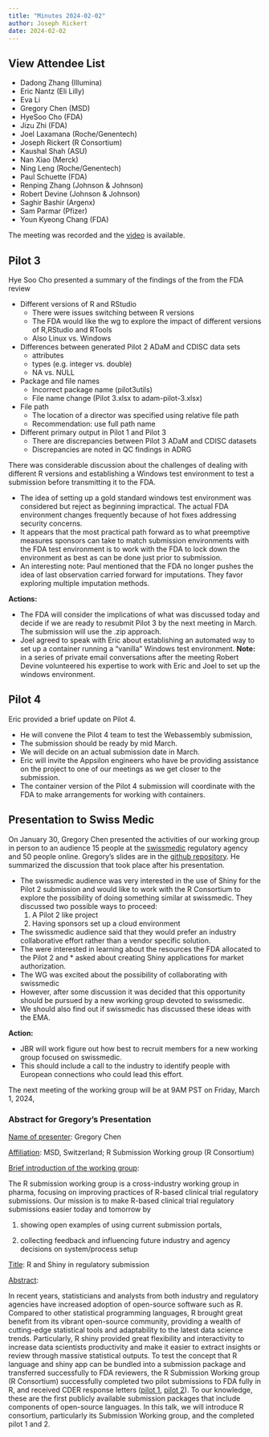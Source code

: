 ```yaml
---
title: "Minutes 2024-02-02"
author: Joseph Rickert
date: 2024-02-02
---
```


::: {.callout-tip collapse="true"}
## View Attendee List

-   Dadong Zhang (Illumina)
-   Eric Nantz (Eli Lilly)
-   Eva Li
-   Gregory Chen (MSD)
-   HyeSoo Cho (FDA)
-   Jizu Zhi (FDA)
-   Joel Laxamana (Roche/Genentech)
-   Joseph Rickert (R Consortium)
-   Kaushal Shah (ASU)
-   Nan Xiao (Merck)
-   Ning Leng (Roche/Genentech)
-   Paul Schuette (FDA)
-   Renping Zhang (Johnson & Johnson)
-   Robert Devine (Johnson & Johnson)
-   Saghir Bashir (Argenx)
-   Sam Parmar (Pfizer)
-   Youn Kyeong Chang (FDA)
:::

The meeting was recorded and the [video](https://zoom.us/rec/share/dtAH375BZFxiI7SK8H5aciRvsd-8YSpCoNiUduKf9xppCitN80J2N2fZrG6A6m4V.g0LkTMFG35sCXuXj?startTime=1706893431000) is available.

## Pilot 3

Hye Soo Cho presented a summary of the findings of the from the FDA review

-   Different versions of R and RStudio
    -   There were issues switching between R versions
    -   The FDA would like the wg to explore the impact of different versions of R,RStudio and RTools
    -   Also Linux vs. Windows
-   Differences between generated Pilot 2 ADaM and CDISC data sets
    -   attributes
    -   types (e.g. integer vs. double)
    -   NA vs. NULL
-   Package and file names
    -   Incorrect package name (pilot3utils)
    -   File name change (Pilot 3.xlsx to adam-pilot-3.xlsx)
-   File path
    -   The location of a director was specified using relative file path
    -   Recommendation: use full path name
-   Different primary output in Pilot 1 and Pilot 3
    -   There are discrepancies between Pilot 3 ADaM and CDISC datasets
    -   Discrepancies are noted in QC findings in ADRG

There was considerable discussion about the challenges of dealing with different R versions and establishing a Windows test environment to test a submission before transmitting it to the FDA.

-   The idea of setting up a gold standard windows test environment was considered but reject as beginning impractical. The actual FDA environment changes frequently because of hot fixes addressing security concerns.
-   It appears that the most practical path forward as to what preemptive measures sponsors can take to match submission environments with the FDA test environment is to work with the FDA to lock down the environment as best as can be done just prior to submission.
-   An interesting note: Paul mentioned that the FDA no longer pushes the idea of last observation carried forward for imputations. They favor exploring multiple imputation methods.

**Actions:**

-   The FDA will consider the implications of what was discussed today and decide if we are ready to resubmit Pilot 3 by the next meeting in March. The submission will use the .zip approach.
-   Joel agreed to speak with Eric about establishing an automated way to set up a container running a "vanilla" Windows test environment. **Note:** in a series of private email conversations after the meeting Robert Devine volunteered his expertise to work with Eric and Joel to set up the windows environment.


## Pilot 4

Eric provided a brief update on Pilot 4.

-   He will convene the Pilot 4 team to test the Webassembly submission,
-   The submission should be ready by mid March.
-   We will decide on an actual submission date in March.
-   Eric will invite the Appsilon engineers who have be providing assistance on the project to one of our meetings as we get closer to the submission.
-   The container version of the Pilot 4 submission will coordinate with the FDA to make arrangements for working with containers.

## Presentation to Swiss Medic

On January 30, Gregory Chen presented the activities of our working group in person to an audience 15 people at the [swissmedic](https://www.swissmedic.ch/swissmedic/en/home.html) regulatory agency and 50 people online. Gregory's slides are in the [github repository](https://github.com/RConsortium/submissions-wg/tree/main/_Documents). He summarized the discussion that took place after his presentation.

* The swissmedic audience was very interested in the use of Shiny for the Pilot 2 submission and would like to work with the R Consortium to explore the possibility of doing something similar at swissmedic. They discussed two possible ways to proceed:
  1. A Pilot 2 like project
  2. Having sponsors set up a cloud environment
* The swissmedic audience said that they would prefer an industry collaborative effort rather than a vendor specific solution.
* The were interested in learning about the resources the FDA allocated to the Pilot 2 and * asked about creating Shiny applications for market authorization.
* The WG was excited about the possibility of collaborating with swissmedic
* However, after some discussion it was decided that this opportunity should be pursued by
a new working group devoted to swissmedic.
* We should also find out if swissmedic has discussed these ideas with the EMA.

**Action:** 

* JBR will work figure out how best to recruit members for a new working group focused on swissmedic.
* This should include a call to the industry to identify people with European connections who could lead this effort.

The next meeting of the working group will be at 9AM PST on Friday, March 1, 2024,





### Abstract for Gregory's Presentation

[Name of presenter]{.underline}: Gregory Chen

[Affiliation]{.underline}: MSD, Switzerland; R Submission Working group (R Consortium)

[Brief introduction of the working group]{.underline}:

The R submission working group is a cross-industry working group in pharma, focusing on improving practices of R-based clinical trial regulatory submissions. Our mission is to make R-based clinical trial regulatory submissions easier today and tomorrow by

1.  showing open examples of using current submission portals,

2.  collecting feedback and influencing future industry and agency decisions on system/process setup

[Title]{.underline}: R and Shiny in regulatory submission

[Abstract]{.underline}:

In recent years, statisticians and analysts from both industry and regulatory agencies have increased adoption of open-source software such as R. Compared to other statistical programming languages, R brought great benefit from its vibrant open-source community, providing a wealth of cutting-edge statistical tools and adaptability to the latest data science trends. Particularly, R shiny provided great flexibility and interactivity to increase data scientists productivity and make it easier to extract insights or review through massive statistical outputs. To test the concept that R language and shiny app can be bundled into a submission package and transferred successfully to FDA reviewers, the R Submission Working group (R Consortium) successfully completed two pilot submissions to FDA fully in R, and received CDER response letters ([pilot 1,](https://www.r-consortium.org/blog/2021/12/08/successful-r-based-test-package-submitted-to-fda) [pilot 2](https://www.r-consortium.org/announcement/2023/10/05/shiny-app-successfully-reviewed-by-fda-cder-staff-pilot-2-announcement-2)). To our knowledge, these are the first publicly available submission packages that include components of open-source languages. In this talk, we will introduce R consortium, particularly its Submission Working group, and the completed pilot 1 and 2.
